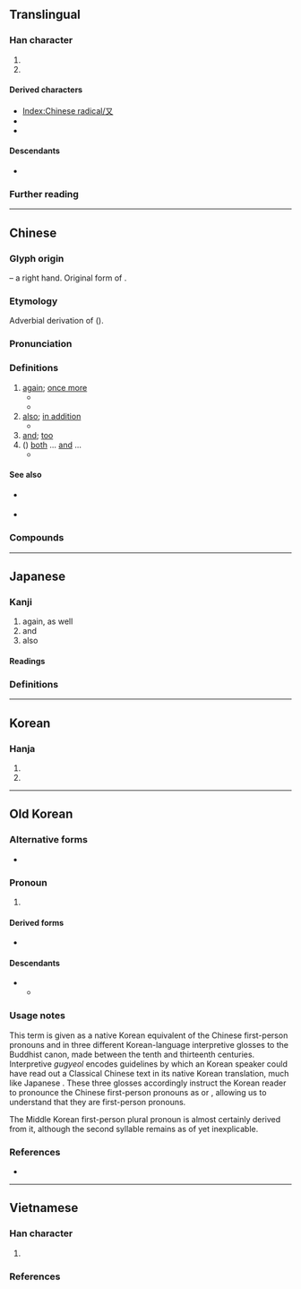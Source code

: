 {{also|ヌ|ﾇ|ㄡ|攵|文|𠬠}}
{{character info}}
{{character info|⼜}}
==Translingual==
{{stroke order|strokes=2}}
{{stroke order|type=animate}}

===Han character===
{{Han char|rn=29|rad=又|as=00|sn=2|four=17400,77400|canj=NK|ids=⿻㇇乀}}

# {{mul-kangxi radical-def}}
# {{mul-shuowen radical-def|76}}

====Derived characters====
* [[Index:Chinese radical/又]]
* {{l|mul|[[叉]], [[仅]], [[叹]], [[𪢲]], [[奴]], [[𢎤]], [[𭠎]], [[汉]], [[𨸕]], [[𪱙]], [[权]], [[𤕭]], [[𪻍]], [[𤰖]], [[𥃫]], [[𥝐]], [[𣦼]], [[𥸩]], [[臤]], [[𮕧]], [[𧺉]], [[𬩴]], [[𮮃]], [[𨥁]], [[𩚄]], [[馭]]([[驭]]), [[𬴲]], [[𩵎]], [[𪎳]]}} <!-- Characters not found in [[Index:Chinese radical/又]] -->
* {{l|mul|[[殳]], [[𪠲]], [[㝊]], [[㞋]], [[𭙎]], [[𤆌]], [[𦫿]], [[𤴨]], [[𤼦]], [[𥤦]], [[𧆛]], [[隻]], [[𥆣]], [[𤔪]], [[𪗅]], [[雙]]}} <!-- Characters not found in [[Index:Chinese radical/又]] -->

====Descendants====
* {{l|cmn|ㄡ}} {{q|[[Zhuyin]] letter}}

===Further reading===
{{Han ref|kx=0164.430|dkj=03115|dj=0374.140|hdz=10390.010|uh=53C8}}

----

==Chinese==
{{zh-forms}}

===Glyph origin===
{{Han etym}}
{{liushu|p}} – a right hand. Original form of {{och-l|右|right}}.

===Etymology===
Adverbial derivation of {{och-l|有|to have; there is}} ({{zh-ref|Schuessler, 2007}}).

===Pronunciation===
{{zh-pron
|m=yòu
|dg=ю3
|c=jau6
|h=pfs=yu
|md=êu
|mn=iū
|mn-t=iu7/iu6
|w=3hhieu
|mc=y
|oc=y
|ma=y
|cat=con,adv
}}

===Definitions===
{{zh-hanzi}}

# [[again]]; [[once more]]
#* {{zh-x|又 下雨 了！|It's raining '''again'''!}}
#* {{zh-x|想 了 又 想|to think and think; to deeply think about}}
# [[also]]; [[in addition]]
#* {{zh-x|神 就 造 出 大 魚 和 水 中 所 滋生 各樣 有 生命 的 動物，各 從 其 類。又 造 出 各樣 飛鳥，各 從 其 類。神 看 著[着]{zhuó} 是 好{hǎo} 的。|And God created great whales, and every living creature that moveth, which the waters brought forth abundantly, after their kind, and every winged fowl after his kind: and God saw that it was good.|ref=[http://wordproject.org/multi/bi_en_cn_py.htm Genesis 1:21]}}
# [[and]]; [[too]]
# ({{lang|zh|又……又……}}) [[both]] ... [[and]] ...
#* {{zh-x|我 又 餓 又 渴。|I am hungry and thirsty.}}

====See also====
* {{sense|again}} {{zh-l|再}}
* {{lb|zh|Min Dong}} {{zh-l|復|bô}}

===Compounds===
{{zh-der|又好笑，又好氣|可又來|又是|又作馮婦|又說又笑|卻又|又要|又氣又急|又及|又驚又喜|又名|又當別論|又弱一個|又讀|又早|又急又氣|欲言又止|玄之又玄|日新又新|一又|三又|又且|又作別論|又生一秦|又紅又專|又道是|復又|損之又損|賠了夫人又折兵|少之又少|又試|又閣}}

{{zh-cat|Beginning}}

----

==Japanese==

===Kanji===
{{ja-kanji|grade=7|rs=又00}}

# again, as well
# and
# also

====Readings====
{{ja-readings
|goon=う
|kanon=ゆう<いう
|kun=また-
}}

===Definitions===
{{ja-kanjitab|また|yomi=k}}
{{ja-see|また}}

----

==Korean==

===Hanja===
{{ko-hanja|또|우}}

# {{hanja form of|우|[[again]]}}
# {{hanja form of|우|[[right]] [[hand]]}}

----

==Old Korean==

===Alternative forms===
* {{m|oko|于|tr=*wu}}

===Pronoun===
{{head|oko|pronoun|tr=*wu}}

# {{non-gloss definition|some form of first-person pronoun}}

====Derived forms====
* {{l|oko|吾里|tr=*WUli}}

====Descendants====

* {{desc|okm|우리|tr=wuli|t=we; us}}
** {{desc|ko|우리|t=we; us}}

===Usage notes===
This term is given as a native Korean equivalent of the Chinese first-person pronouns {{m|zh|我}} and {{m|zh|吾}} in three different Korean-language interpretive ''{{w|gugyeol}}'' glosses to the Buddhist canon, made between the tenth and thirteenth centuries. Interpretive ''gugyeol'' encodes guidelines by which an Korean speaker could have read out a Classical Chinese text in its native Korean translation, much like Japanese {{w|kanbun}}. These three glosses accordingly instruct the Korean reader to pronounce the Chinese first-person pronouns as {{m|oko|又}} or {{m|oko|于}}, allowing us to understand that they are first-person pronouns.

The Middle Korean first-person plural pronoun {{okm-inline|우리|wuli|we; us}} is almost certainly derived from it, although the second syllable remains as of yet inexplicable.

===References===
* {{cite-journal|author=이병기 (Yi Byeong-gi)|title=Gugyeol jaryo-ui eohwi|script-title=ko:구결자료의 어휘|trans-title=Vocabulary in the ''gugyeol'' sources|journal=Gugyeol Yeon'gu|year=2014|volume=33|pages=23–61}}

----

==Vietnamese==

===Han character===
{{vi-readings|rs=又00
|hanviet=hựu-gdhn;bonet;genibrel
|phienthiet=
|nom=hựu-btcn, lại-gdhn
}}

# {{han tu form of|hựu|[[again]]; [[once more]]}}

===References===
<references/>

[[Category:CJKV radicals| ]]